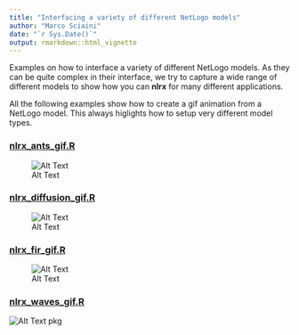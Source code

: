 ```yaml
---
title: "Interfacing a variety of different NetLogo models"
author: "Marco Sciaini"
date: "`r Sys.Date()`"
output: rmarkdown::html_vignette
---
```


Examples on how to interface a variety of different NetLogo models.
As they can be quite complex in their interface, we try to capture 
a wide range of different models to show how you can **nlrx** for 
many different applications.

All the following examples show how to create a gif animation from a NetLogo model.
This always higlights how to setup very different model types.

### [nlrx_ants_gif.R](https://github.com/nldoc/nlrx_playground/blob/master/nlrx_ants_gif.R)

![Alt Text](https://github.com/nldoc/nlrx_playground/blob/master/nlrx_ants_gif.gif)


### [nlrx_diffusion_gif.R](https://github.com/nldoc/nlrx_playground/blob/master/nlrx_diffusion_gif.R)

![Alt Text](https://github.com/nldoc/nlrx_playground/blob/master/diffusion.gif)


### [nlrx_fir_gif.R](https://github.com/nldoc/nlrx_playground/blob/master/nlrx_fire_gif.R)

![Alt Text](https://github.com/nldoc/nlrx_playground/blob/master/fire.gif)

### [nlrx_waves_gif.R](https://github.com/nldoc/nlrx_playground/blob/master/nlrx_waves_gif.R)

![Alt Text](https://github.com/nldoc/nlrx_playground/blob/master/waves.gif)
pkg
